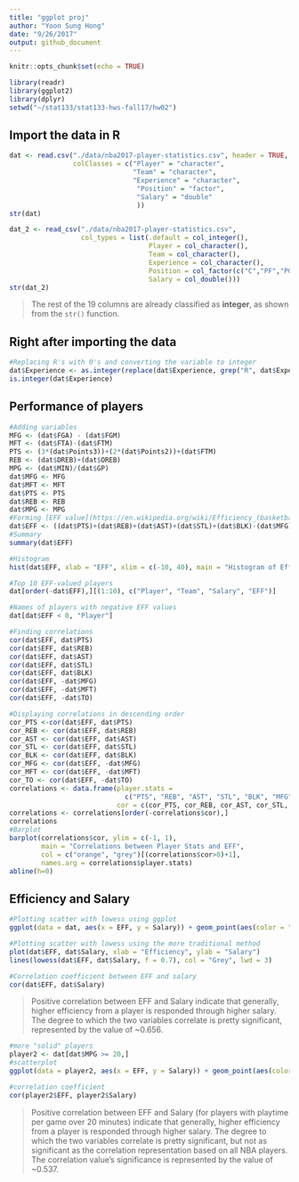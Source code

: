 ```yaml
---
title: "ggplot proj"
author: "Yoon Sung Hong"
date: "9/26/2017"
output: github_document
---
```


```r
knitr::opts_chunk$set(echo = TRUE)
```

```r
library(readr)
library(ggplot2)
library(dplyr)
setwd("~/stat133/stat133-hws-fall17/hw02")
```

## Import the data in R

```r
dat <- read.csv("./data/nba2017-player-statistics.csv", header = TRUE,
                colClasses = c("Player" = "character",
                               "Team" = "character",
                               "Experience" = "character",
                                "Position" = "factor",
                                "Salary" = "double"
                                ))
str(dat)
```

```r
dat_2 <- read_csv("./data/nba2017-player-statistics.csv",
                  col_types = list(.default = col_integer(),
                                   Player = col_character(), 
                                   Team = col_character(), 
                                   Experience = col_character(),
                                   Position = col_factor(c("C","PF","PG","SF","SG")),
                                   Salary = col_double()))
str(dat_2)
```


>The rest of the 19 columns are already classified as **integer**, as shown from the `str()` function.
>

## Right after importing the data
```r
#Replacing R's with 0's and converting the variable to integer
dat$Experience <- as.integer(replace(dat$Experience, grep("R", dat$Experience), "0"))
is.integer(dat$Experience)
```

## Performance of players

```r
#Adding variables
MFG <- (dat$FGA) - (dat$FGM)
MFT <- (dat$FTA)-(dat$FTM)
PTS <- (3*(dat$Points3))+(2*(dat$Points2))+(dat$FTM)
REB <- (dat$DREB)+(dat$OREB)
MPG <- (dat$MIN)/(dat$GP)
dat$MFG <- MFG
dat$MFT <- MFT
dat$PTS <- PTS
dat$REB <- REB
dat$MPG <- MPG
#Forming [EFF value](https://en.wikipedia.org/wiki/Efficiency_(basketball))
dat$EFF <- ((dat$PTS)+(dat$REB)+(dat$AST)+(dat$STL)+(dat$BLK)-(dat$MFG)-(dat$MFT)-(dat$TO))/(dat$GP)
#Summary
summary(dat$EFF)
```

```r
#Histogram
hist(dat$EFF, xlab = "EFF", xlim = c(-10, 40), main = "Histogram of Efficiency (EFF)", col = "light grey")
```

```r
#Top 10 EFF-valued players
dat[order(-dat$EFF),][(1:10), c("Player", "Team", "Salary", "EFF")]
```
```r
#Names of players with negative EFF values
dat[dat$EFF < 0, "Player"]
```
```r
#Finding correlations
cor(dat$EFF, dat$PTS)
cor(dat$EFF, dat$REB)
cor(dat$EFF, dat$AST)
cor(dat$EFF, dat$STL)
cor(dat$EFF, dat$BLK)
cor(dat$EFF, -dat$MFG)
cor(dat$EFF, -dat$MFT)
cor(dat$EFF, -dat$TO)
```
```r
#Displaying correlations in descending order
cor_PTS <-cor(dat$EFF, dat$PTS)
cor_REB <- cor(dat$EFF, dat$REB)
cor_AST <- cor(dat$EFF, dat$AST)
cor_STL <- cor(dat$EFF, dat$STL)
cor_BLK <- cor(dat$EFF, dat$BLK)
cor_MFG <- cor(dat$EFF, -dat$MFG)
cor_MFT <- cor(dat$EFF, -dat$MFT)
cor_TO <- cor(dat$EFF, -dat$TO)
correlations <- data.frame(player.stats = 
                             c("PTS", "REB", "AST", "STL", "BLK", "MFG", "MFT", "TO"),
                           cor = c(cor_PTS, cor_REB, cor_AST, cor_STL, cor_BLK, cor_MFG, cor_MFT, cor_TO))
correlations <- correlations[order(-correlations$cor),]
correlations
#Barplot
barplot(correlations$cor, ylim = c(-1, 1),
        main = "Correlations between Player Stats and EFF", 
        col = c("orange", "grey")[(correlations$cor>0)+1],
        names.arg = correlations$player.stats)
abline(h=0)
```

## Efficiency and Salary

```r
#Plotting scatter with lowess using ggplot
ggplot(data = dat, aes(x = EFF, y = Salary)) + geom_point(aes(color = "orange")) + geom_smooth()
```

```r
#Plotting scatter with lowess using the more traditional method
plot(dat$EFF, dat$Salary, xlab = "Efficiency", ylab = "Salary")
lines(lowess(dat$EFF, dat$Salary, f = 0.7), col = "Grey", lwd = 3)
```

```r
#Correlation coefficient between EFF and salary
cor(dat$EFF, dat$Salary)
```
>Positive correlation between EFF and Salary indicate that generally, higher efficiency from a player is responded through higher salary. The degree to which the two variables correlate is pretty significant, represented by the value of ~0.656.
```r
#more "solid" players
player2 <- dat[dat$MPG >= 20,]
#scatterplot
ggplot(data = player2, aes(x = EFF, y = Salary)) + geom_point(aes(color = "orange")) + geom_smooth()

#correlation coefficient
cor(player2$EFF, player2$Salary)
```
>Positive correlation between EFF and Salary (for players with playtime per game over 20 minutes) indicate that generally, higher efficiency from a player is responded through higher salary. The degree to which the two variables correlate is pretty significant, but not as significant as the correlation representation based on all NBA players. The correlation value's significance is represented by the value of ~0.537.  
>
  
    